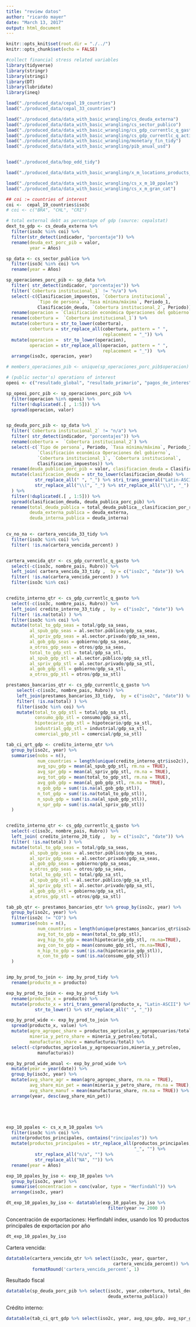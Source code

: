 ```yaml
---
title: "review datos"
author: "ricardo mayer"
date: "March 13, 2017"
output: html_document
---
```


```r
knitr::opts_knit$set(root.dir = "./../")
knitr::opts_chunk$set(echo = FALSE)
```

```r
#collect financial stress related variables
library(tidyverse)
library(stringr)
library(stringi)
library(DT)
library(lubridate)
library(ineq)

load("./produced_data/cepal_19_countries")
load("./produced_data/cepal_33_countries")

load("./produced_data/data_with_basic_wrangling/cs_deuda_externa")
load("./produced_data/data_with_basic_wrangling/cs_sector_publico")
load("./produced_data/data_with_basic_wrangling/cs_gdp_currentlc_q_gasto")
load("./produced_data/data_with_basic_wrangling/cs_gdp_currentlc_q_activ")
load("./produced_data/data_with_basic_wrangling/monetary_fin_tidy")
load("./produced_data/data_with_basic_wrangling/pib_anual_usd")


load("./produced_data/bop_edd_tidy")

load("./produced_data/data_with_basic_wrangling/x_m_locations_products_tidy")

load("./produced_data/data_with_basic_wrangling/cs_x_m_10_ppales")
load("./produced_data/data_with_basic_wrangling/cs_x_m_gran_cat")

## coi := countries of interest
coi <-  cepal_19_countries$iso3c
# coi <- c("BRA", "CHL", "CRI")

# total external debt as percentage of gdp (source: cepalstat)
dext_to_gdp <- cs_deuda_externa %>% 
  filter(iso3c %in% coi) %>% 
  filter(str_detect(indicador, "porcentaje")) %>% 
  rename(deuda_ext_porc_pib = valor,
         year = Años) 

sp_data <- cs_sector_publico %>% 
  filter(iso3c %in% coi) %>% 
  rename(year = Años)

sp_operaciones_porc_pib <- sp_data %>%
  filter( str_detect(indicador, "porcentajes")) %>% 
  filter(`Cobertura institucional_1` != "n/a") %>%
  select(-c(Clasificacion_impuestos, `Cobertura institucional`,
            `Tipo de persona`, `Tasa mínima/máxima`, Periodo_1,
            Clasificación_deuda, `Cobertura institucional_2`, Periodo))  %>%
  rename(operacion = `Clasificación económica Operaciones del gobierno`) %>%
  rename(cobertura =  `Cobertura institucional_1`) %>%
  mutate(cobertura = str_to_lower(cobertura),
         cobertura = str_replace_all(cobertura, pattern = " ",
                                     replacement = "_")) %>%
  mutate(operacion =  str_to_lower(operacion),
         operacion = str_replace_all(operacion, pattern = " ",
                                     replacement = "_"))  %>%
  arrange(iso3c, operacion, year)

# members_operaciones_pib <- unique(sp_operaciones_porc_pib$operacion)

# (public sector's) operations of interest
opeoi <- c("resultado_global", "resultado_primario", "pagos_de_interes")

sp_opeoi_porc_pib <- sp_operaciones_porc_pib %>% 
  filter(operacion %in% opeoi) %>% 
  filter(!duplicated(.[ , 1:5])) %>% 
  spread(operacion, valor)


sp_deuda_porc_pib <- sp_data %>% 
  filter(`Cobertura institucional_2` != "n/a") %>%
  filter( str_detect(indicador, "porcentajes")) %>% 
  rename(cobertura =  `Cobertura institucional_2`) %>% 
  select(-c(`Tipo de persona`, Periodo, `Tasa mínima/máxima`, Periodo_1,
            `Clasificación económica Operaciones del gobierno`, 
            `Cobertura institucional_1`, `Cobertura institucional`,
            Clasificacion_impuestos)) %>% 
  rename(deuda_publica_porc_pib = valor, clasificacion_deuda = Clasificación_deuda) %>% 
  mutate(clasificacion_deuda = str_to_lower(clasificacion_deuda) %>% 
           str_replace_all(" ", "_") %>% stri_trans_general("Latin-ASCII") %>% 
           str_replace_all("\\(", "_") %>% str_replace_all("\\)", "_")
  ) %>% 
  filter(!duplicated(.[ , 1:5])) %>%  
  spread(clasificacion_deuda, deuda_publica_porc_pib) %>%
  rename(total_deuda_publica = total_deuda_publica__clasificacion_por_residencia_,
         deuda_externa_publica = deuda_externa,
         deuda_interna_publica = deuda_interna)

  
cv_no_na <- cartera_vencida_33_tidy %>% 
  filter(iso3c %in% coi) %>% 
  filter( !is.na(cartera_vencida_percent) )


cartera_vencida_qtr <- cs_gdp_currentlc_q_gasto %>% 
  select(-c(iso3c, nombre_pais, Rubro)) %>% 
  left_join( cartera_vencida_33_tidy ,  by = c("iso2c", "date")) %>% 
  filter( !is.na(cartera_vencida_percent) ) %>% 
  filter(iso3c %in% coi) 


credito_interno_qtr <- cs_gdp_currentlc_q_gasto %>% 
  select(-c(iso3c, nombre_pais, Rubro)) %>% 
  left_join( credito_interno_33_tidy ,  by = c("iso2c", "date")) %>% 
  filter( !is.na(total) ) %>% 
  filter(iso3c %in% coi) %>% 
  mutate(total_to_gdp_seas = total/gdp_sa_seas,
         al_spub_gdp_seas = al.sector.público/gdp_sa_seas,
         al_spriv_gdp_seas = al.sector.privado/gdp_sa_seas,
         al_gob_gdp_seas = gobierno/gdp_sa_seas,
         a_otros_gdp_seas = otros/gdp_sa_seas,
         total_to_gdp_stl = total/gdp_sa_stl,
         al_spub_gdp_stl = al.sector.público/gdp_sa_stl,
         al_spriv_gdp_stl = al.sector.privado/gdp_sa_stl,
         al_gob_gdp_stl = gobierno/gdp_sa_stl,
         a_otros_gdp_stl = otros/gdp_sa_stl)

prestamos_bancarios_qtr <- cs_gdp_currentlc_q_gasto %>% 
    select(-c(iso3c, nombre_pais, Rubro)) %>% 
    left_join(prestamos_bancarios_33_tidy,  by = c("iso2c", "date")) %>% 
    filter( !is.na(total) ) %>% 
    filter(iso3c %in% coi) %>% 
    mutate(total_to_gdp_stl = total/gdp_sa_stl,
           consumo_gdp_stl = consumo/gdp_sa_stl,
           hipotecario_gdp_stl = hipotecario/gdp_sa_stl,
           industrial_gdp_stl = industrial/gdp_sa_stl,
           comercial_gdp_stl = comercial/gdp_sa_stl)

tab_ci_qrt_gdp <- credito_interno_qtr %>% 
  group_by(iso2c, year) %>%
  summarise(nobs = n(), 
            num_countries = length(unique(credito_interno_qtr$iso2c)),
            avg_spu_gdp = mean(al_spub_gdp_stl, rm.na = TRUE),
            avg_spr_gdp = mean(al_spriv_gdp_stl, rm.na = TRUE),
            avg_tot_gdp = mean(total_to_gdp_stl, rm.na = TRUE),
            avg_gob_gdp = mean(al_gob_gdp_stl, rm.na = TRUE),
            n_gob_gdp = sum(!is.na(al_gob_gdp_stl)),
            n_tot_gdp = sum(!is.na(total_to_gdp_stl)),
            n_spub_gdp = sum(!is.na(al_spub_gdp_stl)),
            n_spr_gdp = sum(!is.na(al_spriv_gdp_stl))
  )


credito_interno_qtr <- cs_gdp_currentlc_q_gasto %>% 
  select(-c(iso3c, nombre_pais, Rubro)) %>% 
  left_join( credito_interno_20_tidy ,  by = c("iso2c", "date")) %>% 
  filter( !is.na(total) ) %>% 
  mutate(total_to_gdp_seas = total/gdp_sa_seas,
         al_spub_gdp_seas = al.sector.público/gdp_sa_seas,
         al_spriv_gdp_seas = al.sector.privado/gdp_sa_seas,
         al_gob_gdp_seas = gobierno/gdp_sa_seas,
         a_otros_gdp_seas = otros/gdp_sa_seas,
         total_to_gdp_stl = total/gdp_sa_stl,
         al_spub_gdp_stl = al.sector.público/gdp_sa_stl,
         al_spriv_gdp_stl = al.sector.privado/gdp_sa_stl,
         al_gob_gdp_stl = gobierno/gdp_sa_stl,
         a_otros_gdp_stl = otros/gdp_sa_stl)

tab_pb_qtr <- prestamos_bancarios_qtr %>% group_by(iso2c, year) %>% 
  group_by(iso2c, year) %>%
  filter(iso2c != "CO") %>% 
  summarise(nobs = n(), 
            num_countries = length(unique(prestamos_bancarios_qtr$iso2c)),
            avg_tot_to_gdp = mean(total_to_gdp_stl),
            avg_hip_to_gdp = mean(hipotecario_gdp_stl, rm.na=TRUE),
            avg_con_to_gdp = mean(consumo_gdp_stl, rm.na=TRUE),
            n_hip_to_gdp = sum(!is.na(hipotecario_gdp_stl)),
            n_con_to_gdp = sum(!is.na(consumo_gdp_stl))
  )


imp_by_prod_to_join <- imp_by_prod_tidy %>% 
  rename(producto_m = producto) 

exp_by_prod_to_join <- exp_by_prod_tidy %>% 
  rename(producto_x = producto) %>% 
  mutate(producto_x = stri_trans_general(producto_x, "Latin-ASCII") %>% 
           str_to_lower() %>% str_replace_all(" ", "_"))

exp_by_prod_wide <- exp_by_prod_to_join %>% 
  spread(producto_x, value) %>% 
  mutate(agro_agropec_share = productos_agricolas_y_agropecuarios/total,
         mineria_y_petro_share = mineria_y_petroleo/total,
         manufacturas_share = manufacturas/total) %>% 
  select(-c(productos_agricolas_y_agropecuarios,mineria_y_petroleo,
            manufacturas))

exp_by_prod_wide_anual <- exp_by_prod_wide %>% 
  mutate(year = year(date)) %>% 
  group_by(iso3c, year) %>% 
  mutate(avg_share_agr = mean(agro_agropec_share, rm.na = TRUE),
         avg_share_min_pet = mean(mineria_y_petro_share, rm.na = TRUE),
         avg_share_manuf = mean(manufacturas_share, rm.na = TRUE)) %>% 
  arrange(year, desc(avg_share_min_pet))





exp_10_ppales <- cs_x_m_10_ppales %>%
  filter(iso3c %in% coi) %>% 
  unite(productos_principales, contains("rincipales")) %>% 
  mutate(productos_principales = str_replace_all(productos_principales,
                                                 "_", "") %>% 
           str_replace_all("n/a", "") %>% 
           str_replace_all("NA", "")) %>% 
  rename(year = Años)

exp_10_ppales_by_iso <- exp_10_ppales %>% 
  group_by(iso3c, year) %>% 
  summarise(concentracion = conc(valor, type = "Herfindahl")) %>% 
  arrange(iso3c, year)

dt_exp_10_ppales_by_iso <- datatable(exp_10_ppales_by_iso %>%  
                                       filter(year >= 2000 ))

```



Concentración de exportaciones: Herfindahl index, usando los 10 productos principales de exportacion por año

```r
dt_exp_10_ppales_by_iso
```

Cartera vencida:

```r
datatable(cartera_vencida_qtr %>% select(iso3c, year, quarter,
                                         cartera_vencida_percent)) %>% 
          formatRound('cartera_vencida_percent', 1)
```

Resultado fiscal

```r
datatable(sp_deuda_porc_pib %>% select(iso3c, year,cobertura, total_deuda_publica,
                                       deuda_externa_publica))
```

Crédito interno:

```r
datatable(tab_ci_qrt_gdp %>% select(iso2c, year, avg_spu_gdp, avg_spr_gdp, avg_tot_gdp)) %>% formatPercentage(c('avg_spu_gdp','avg_spr_gdp','avg_tot_gdp'), 1)
```


